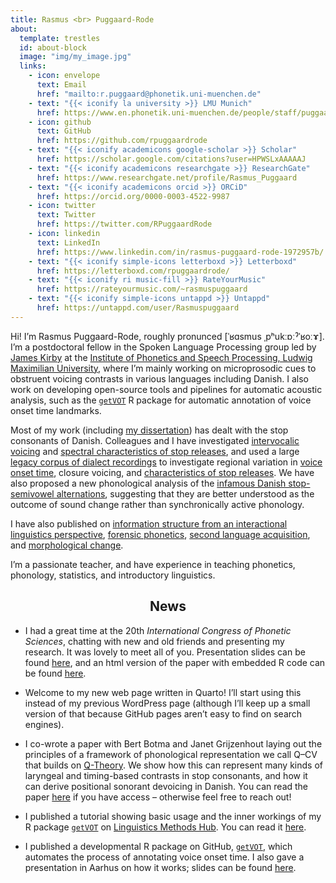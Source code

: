 ```yaml
---
title: Rasmus <br> Puggaard-Rode
about:
  template: trestles
  id: about-block
  image: "img/my_image.jpg"
  links:
    - icon: envelope
      text: Email
      href: "mailto:r.puggaard@phonetik.uni-muenchen.de"
    - text: "{{< iconify la university >}} LMU Munich"
      href: https://www.en.phonetik.uni-muenchen.de/people/staff/puggaard-rode_rasmus/index.html
    - icon: github
      text: GitHub
      href: https://github.com/rpuggaardrode
    - text: "{{< iconify academicons google-scholar >}} Scholar"
      href: https://scholar.google.com/citations?user=HPWSLxAAAAAJ
    - text: "{{< iconify academicons researchgate >}} ResearchGate"
      href: https://www.researchgate.net/profile/Rasmus_Puggaard
    - text: "{{< iconify academicons orcid >}} ORCiD"
      href: https://orcid.org/0000-0003-4522-9987
    - icon: twitter
      text: Twitter
      href: https://twitter.com/RPuggaardRode
    - icon: linkedin
      text: LinkedIn
      href: https://www.linkedin.com/in/rasmus-puggaard-rode-1972957b/
    - text: "{{< iconify simple-icons letterboxd >}} Letterboxd"
      href: https://letterboxd.com/rpuggaardrode/
    - text: "{{< iconify ri music-fill >}} RateYourMusic"
      href: https://rateyourmusic.com/~rasmuspuggaard
    - text: "{{< iconify simple-icons untappd >}} Untappd"
      href: https://untappd.com/user/Rasmuspuggaard
---
```


:::{#about-block}

Hi! I’m Rasmus Puggaard-Rode, roughly pronunced [ˈʁɑsmus ˌpʰukːɒːˀˈʁoːɤ]. I’m a postdoctoral fellow in the Spoken Language Processing group led by [James Kirby](https://www.phonetik.uni-muenchen.de/personen/professoren/kirby_james/index.html){target='_blank'} at the [Institute of Phonetics and Speech Processing, Ludwig Maximilian University](https://www.en.phonetik.uni-muenchen.de/index.html){target="_blank"}, where I'm mainly working on microprosodic cues to obstruent voicing contrasts in various languages including Danish. I also work on developing open-source tools and pipelines for automatic acoustic analysis, such as the [`getVOT`](https://github.com/rpuggaardrode/getVOT){target="_blank"} R package for automatic annotation of voice onset time landmarks.

Most of my work (including [my dissertation](https://www.lotpublications.nl/stop-hey-whats-that-sound)) has dealt with the stop consonants of Danish. Colleagues and I have investigated [intervocalic voicing](https://www.journal-labphon.org/article/id/6449/){target="_blank"} and [spectral characteristics of stop releases](https://doi.org/10.1016/j.wocn.2022.101191){target="_blank"}, and used a large [legacy corpus of dialect recordings](https://dansklyd.statsbiblioteket.dk/samling/dialektsamlingen/){target="_blank"} to investigate regional variation in [voice onset time](https://dataverse.nl/dataset.xhtml?persistentId=doi:10.34894/JHN1Q7){target="_blank"}, closure voicing, and [characteristics of stop releases](https://rpuggaardrode.github.io/icphs2023/){target='_blank'}. We have also proposed a new phonological analysis of the [infamous Danish stop-semivowel alternations](https://www.tandfonline.com/doi/full/10.1080/03740463.2021.2022866){target="_blank"}, suggesting that they are better understood as the outcome of sound change rather than synchronically active phonology.

I have also published on [information structure from an interactional linguistics perspective](https://doi.org/10.1017/S0332586519000088){target="_blank"}, [forensic phonetics](https://www.nys.dk/article/view/100580){target="_blank"}, [second language acquisition](https://rasmuspuggaard.files.wordpress.com/2020/12/isoctal-preprint.pdf){target="_blank"}, and [morphological change](https://doi.org/10.7146/sss.v11i2.123476){target="_blank"}.

I'm a passionate teacher, and have experience in teaching phonetics, phonology, statistics, and introductory linguistics.

:::

<h2 style='text-align: center;'>News</h2>

* I had a great time at the 20th *International Congress of Phonetic Sciences*, chatting with new and old friends and presenting my research. It was lovely to meet all of you. Presentation slides can be found [here](https://rasmuspuggaard.files.wordpress.com/2023/08/2023_icphs_slides.pdf){target='_blank'}, and an html version of the paper with embedded R code can be found [here](https://rpuggaardrode.github.io/icphs2023).

* Welcome to my new web page written in Quarto! I'll start using this instead of my previous WordPress page (although I'll keep up a small version of that because GitHub pages aren't easy to find on search engines).

* I co-wrote a paper with Bert Botma and Janet Grijzenhout laying out the principles of a framework of phonological representation we call Q--CV that builds on [Q-Theory](https://linguistics.berkeley.edu/qtheory/){target='_blank'}. We show how this can represent many kinds of laryngeal and timing-based contrasts in stop consonants, and how it can derive positional sonorant devoicing in Danish. You can read the paper [here](https://doi.org/10.1093/oso/9780198791126.003.0012){target='_blank'} if you have access -- otherwise feel free to reach out!

* I published a tutorial showing basic usage and the inner workings of my R package [`getVOT`](https://github.com/rpuggaardrode/getVOT){target="_blank"} on [Linguistics Methods Hub](https://lingmethodshub.github.io/){target='_blank'}. You can read it [here](https://lingmethodshub.github.io/content/R/getVOT-tutorial/){target="_blank"}.

* I published a developmental R package on GitHub, [`getVOT`](https://github.com/rpuggaardrode/getVOT){target="_blank"}, which automates the process of annotating voice onset time. I also gave a presentation in Aarhus on how it works; slides can be found [here](https://rpuggaardrode.github.io/getVOT-pres/#1){target="_blank"}.
